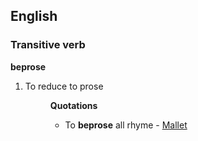 ==English==

===Transitive verb===
{{rfc-trverb|Transitive verb}}
'''beprose'''

# {{rare}} To reduce to prose
#:'''Quotations'''
#:*To '''beprose''' all rhyme - [[Mallet]]